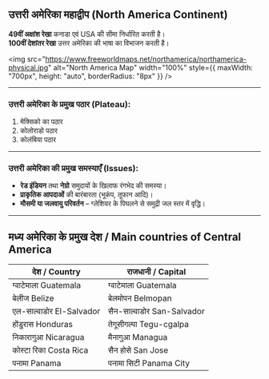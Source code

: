 ## उत्तरी अमेरिका महाद्वीप (North America Continent)

**49वीं अक्षांश रेखा** कनाडा एवं USA की सीमा निर्धारित करती है।  
**100वीं देशांतर रेखा** उत्तर अमेरिका की भाषा का विभाजन करती है।


<img 
  src="https://www.freeworldmaps.net/northamerica/northamerica-physical.jpg" 
  alt="North America Map" 
  width="100%" 
  style={{ maxWidth: "700px", height: "auto", borderRadius: "8px" }}
/>

---

### उत्तरी अमेरिका के प्रमुख पठार (Plateau):

1. मेक्सिको का पठार  
2. कोलोराडो पठार  
3. कोलंबिया पठार

---

### उत्तरी अमेरिका की प्रमुख समस्याएँ (Issues):

- **रेड इंडियन** तथा **नेग्रो** समुदायों के खिलाफ रंगभेद की समस्या।  
- **प्राकृतिक आपदाओं** की बारंबारता (भूकंप, तूफान आदि)।  
- **मौसमी या जलवायु परिवर्तन** – ग्लेशियर के पिघलने से समुद्री जल स्तर में वृद्धि।

---

## मध्य अमेरिका के प्रमुख देश / Main countries of Central America

| देश / Country        | राजधानी / Capital         |
|----------------------|---------------------------|
| ग्वाटेमाला Guatemala | ग्वाटेमाला Guatemala      |
| बेलीज Belize         | बेलमोपन Belmopan         |
| एल-साल्वाडोर El-Salvador | सैन-साल्वाडोर San-Salvador |
| होंडुरास Honduras     | तेगूसीगल्पा Tegu-cgalpa   |
| निकारागुआ Nicaragua  | मैनागुआ Managua          |
| कोस्टा रिका Costa Rica | सैन होसे San Jose         |
| पनामा Panama         | पनामा सिटी Panama City     |
